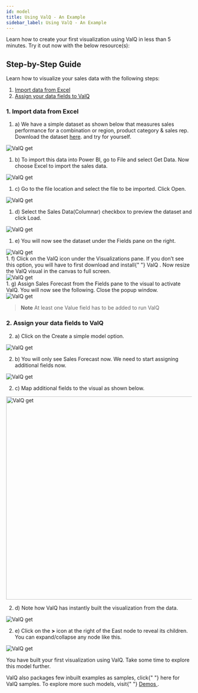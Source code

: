 ```yaml
---
id: model
title: Using ValQ - An Example
sidebar_label: Using ValQ - An Example
---
```



Learn how to create your first visualization using ValQ in less than 5 minutes. Try it out now with the below resource(s):

<Vimeo
  video="https://player.vimeo.com/video/330327639"
  responsive={true}
  width={640}
  height={480}
/>

## Step-by-Step Guide

Learn how to visualize your sales data with the following steps:

1. [Import data from Excel](#1-import-data-from-excel)
1. [Assign your data fields to ValQ](#2-assign-your-data-fields-to-valq)

### 1. Import data from Excel

  1. a) We have a simple dataset as shown below that measures sales performance
  for a combination or region, product category & sales rep. Download the
  dataset [here](./assets/Sales_Performance_Data.xlsx).
  and try for yourself.

<div class="center">
  <Zoom>
    <img alt="ValQ get" src={useBaseUrl("/doc-images/build/1.png")} />
  </Zoom>
</div> 

1. b) To import this data into Power BI, go to File and select Get Data. Now choose Excel to import the sales data.

<div class="center">
  <Zoom>
    <img alt="ValQ get" src={useBaseUrl("/doc-images/build/2.png")} />
  </Zoom>
</div>

1. c) Go to the file location and select the file to be imported. Click Open.
   
<div class="center">
  <Zoom>
    <img alt="ValQ get" src={useBaseUrl("/doc-images/build/3.png")} />
  </Zoom>
</div> 

1. d) Select the Sales Data(Columnar) checkbox to preview the dataset and click Load.
   
<div class="center">
  <Zoom>
    <img alt="ValQ get" src={useBaseUrl("/doc-images/build/4.png")} />
  </Zoom>
</div> 

1. e) You will now see the dataset under the Fields pane on the right.
   
<div class="center">
  <Zoom>
    <img alt="ValQ get" src={useBaseUrl("/doc-images/build/5.png")} />
  </Zoom>
</div> 

<div style={{ textAlign: "justify" }}>
  1. f) Click on the ValQ icon under the Visualizations pane. If you don’t see
  this option, you will have to first download and install{" "}
  <Link to={useBaseUrl("intro/install")}> ValQ </Link>. Now resize the ValQ
  visual in the canvas to full screen.
</div> 

<div class="center">
  <Zoom>
    <img alt="ValQ get" src={useBaseUrl("/doc-images/build/6.png")} />
  </Zoom>
</div> 

<div style={{ textAlign: "justify" }}>
  1. g) Assign Sales Forecast from the Fields pane to the visual to activate
  ValQ. You will now see the following. Close the popup window.
</div> 

<div class="center">
  <Zoom>
    <img alt="ValQ get" src={useBaseUrl("/doc-images/build/8.png")} />
  </Zoom>
</div> 

> **Note** 
> At least one Value field has to be added to run ValQ

### 2. Assign your data fields to ValQ

2. a) Click on the Create a simple model option.

<div style={{ textAlign: "center" }}>
  <Zoom>
    <img alt="ValQ get" src={useBaseUrl("/doc-images/build/9.png")} />
  </Zoom>
</div>

2. b) You will only see Sales Forecast now. We need to start assigning additional fields now.

<div class="center">
  <Zoom>
    <img alt="ValQ get" src={useBaseUrl("/doc-images/build/10.png")} />
  </Zoom>
</div>

2. c) Map additional fields to the visual as shown below.
   
<div style={{ textAlign: "center" }}>
  <Zoom>
    <img height="550" alt="ValQ get" src={useBaseUrl("/doc-images/build/7.png")} />
  </Zoom>
</div>

2. d) Note how ValQ has instantly built the visualization from the data.

<div class="center">
  <Zoom>
    <img alt="ValQ get" src={useBaseUrl("/doc-images/build/11.png")} />
  </Zoom>
</div> 

2. e) Click on the **>** icon at the right of the East node to reveal its children. You can expand/collapse any node like this.
   
<div class="center">
  <Zoom>
    <img alt="ValQ get" src={useBaseUrl("/doc-images/build/13.png")} />
  </Zoom>
</div>

You have built your first visualization using ValQ. Take some time to explore this model further.

<div style={{ textAlign: "justify" }}>
  ValQ also packages few inbuilt examples as samples, click{" "}
  <Link to={useBaseUrl("model/new#1-open-a-sample-model")}>here</Link> for
  ValQ samples. To explore more such models, visit{" "}
  <a href="https://valq.com/demos" target="_blank">
    Demos
  </a>
  .
</div>
